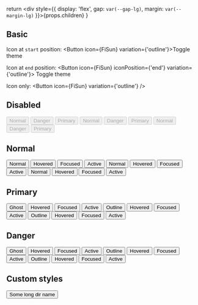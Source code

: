
  return <div style={{
    display: 'flex', gap: `var(--gap-lg)`, margin: `var(--margin-lg)`
  }}>{props.children}</div>
}


## Basic

Icon at `start` position:
<Button icon={FiSun} variation={'outline'}>Toggle theme</Button>

Icon at `end` position:
<Button icon={FiSun} iconPosition={'end'} variation={'outline'}> Toggle theme</Button>

Icon only:
<Button icon={FiSun} variation={'outline'} />

## Disabled

<Bar>
  <Button icon={FiFilePlus} disabled kind={'normal'} variation={'ghost'}>Normal</Button>
  <Button icon={FiFilePlus} disabled kind={'danger'} variation={'ghost'}>Danger</Button>
  <Button icon={FiFilePlus} disabled kind={'primary'} variation={'ghost'}>Primary</Button>
</Bar>


<Bar>
  <Button icon={FiFilePlus} disabled kind={'normal'} variation={'outline'}>Normal</Button>
  <Button icon={FiFilePlus} disabled kind={'danger'} variation={'outline'}>Danger</Button>
  <Button icon={FiFilePlus} disabled kind={'primary'} variation={'outline'}>Primary</Button>
</Bar>


<Bar>
  <Button icon={FiFilePlus} disabled kind={'normal'} variation={'filled'}>Normal</Button>
  <Button icon={FiFilePlus} disabled kind={'danger'} variation={'filled'}>Danger</Button>
  <Button icon={FiFilePlus} disabled kind={'primary'} variation={'filled'}>Primary</Button>
</Bar>



## Normal


<Bar>
  <Button icon={FiFilePlus} kind={'normal'} variation={'ghost'}>Normal</Button>
  <Button icon={FiFilePlus} kind={'normal'} variation={'ghost'} data-hover>Hovered</Button>
  <Button icon={FiFilePlus} kind={'normal'} variation={'ghost'} data-focus>Focused</Button>
  <Button icon={FiFilePlus} kind={'normal'} variation={'ghost'} data-active>Active</Button>
</Bar>

<Bar>
  <Button icon={FiFilePlus} kind={'normal'} variation={'outline'}>Normal</Button>
  <Button icon={FiFilePlus} kind={'normal'} variation={'outline'} data-hover>Hovered</Button>
  <Button icon={FiFilePlus} kind={'normal'} variation={'outline'} data-focus>Focused</Button>
  <Button icon={FiFilePlus} kind={'normal'} variation={'outline'} data-active>Active</Button>
</Bar>

<Bar>
  <Button icon={FiFilePlus} kind={'normal'} variation={'filled'}>Normal</Button>
  <Button icon={FiFilePlus} kind={'normal'} variation={'filled'} data-hover>Hovered</Button>
  <Button icon={FiFilePlus} kind={'normal'} variation={'filled'} data-focus>Focused</Button>
  <Button icon={FiFilePlus} kind={'normal'} variation={'filled'} data-active>Active</Button>
</Bar>

## Primary


<Bar>
  <Button icon={FiPhoneCall} kind={'primary'} variation={'ghost'}>Ghost</Button>
  <Button icon={FiPhoneCall} kind={'primary'} variation={'ghost'} data-hover>Hovered</Button>
  <Button icon={FiPhoneCall} kind={'primary'} variation={'ghost'} data-focus>Focused</Button>
  <Button icon={FiPhoneCall} kind={'primary'} variation={'ghost'} data-active>Active</Button>
</Bar>

<Bar>
  <Button icon={FiPhoneCall} kind={'primary'} variation={'outline'}>Outline</Button>
  <Button icon={FiPhoneCall} kind={'primary'} variation={'outline'} data-hover>Hovered</Button>
  <Button icon={FiPhoneCall} kind={'primary'} variation={'outline'} data-focus>Focused</Button>
  <Button icon={FiPhoneCall} kind={'primary'} variation={'outline'} data-active>Active</Button>
</Bar>

<Bar>
  <Button icon={FiPhoneCall} kind={'primary'} variation={'filled'}>Outline</Button>
  <Button icon={FiPhoneCall} kind={'primary'} variation={'filled'} data-hover>Hovered</Button>
  <Button icon={FiPhoneCall} kind={'primary'} variation={'filled'} data-focus>Focused</Button>
  <Button icon={FiPhoneCall} kind={'primary'} variation={'filled'} data-active>Active</Button>
</Bar>



## Danger

<Bar>
  <Button icon={FaDeleteLeft} kind={'danger'} variation={'ghost'}>Ghost</Button>
  <Button icon={FaDeleteLeft} kind={'danger'} variation={'ghost'} data-hover>Hovered</Button>
  <Button icon={FaDeleteLeft} kind={'danger'} variation={'ghost'} data-focus>Focused</Button>
  <Button icon={FaDeleteLeft} kind={'danger'} variation={'ghost'} data-active>Active</Button>
</Bar>


<Bar>
  <Button icon={FaDeleteLeft} kind={'danger'} variation={'outline'}>Outline</Button>
  <Button icon={FaDeleteLeft} kind={'danger'} variation={'outline'} data-hover>Hovered</Button>
  <Button icon={FaDeleteLeft} kind={'danger'} variation={'outline'} data-focus>Focused</Button>
  <Button icon={FaDeleteLeft} kind={'danger'} variation={'outline'} data-active>Active</Button>
</Bar>

<Bar>
  <Button icon={FaDeleteLeft} kind={'danger'} variation={'filled'}>Outline</Button>
  <Button icon={FaDeleteLeft} kind={'danger'} variation={'filled'} data-hover>Hovered</Button>
  <Button icon={FaDeleteLeft} kind={'danger'} variation={'filled'} data-focus>Focused</Button>
  <Button icon={FaDeleteLeft} kind={'danger'} variation={'filled'} data-active>Active</Button>
</Bar>



## Custom styles


<Bar>
  <Button kind={'primary'}
          style={{
            display: 'flex',
            flexDirection: 'column',
            placeContent: 'center center',
            maxWidth: `var(--sizes-7)`,
            whiteSpace: 'normal',
          }}>
    <FiFolder size={'var(--sizes-6)'} strokeWidth={1} />
    Some long dir name
  </Button>
</Bar>
